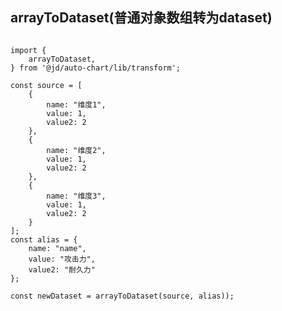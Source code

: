 
<Meta title="api/Transform/arrayToDataset" />

## arrayToDataset(普通对象数组转为dataset)
```tsx

import {
    arrayToDataset,
} from '@jd/auto-chart/lib/transform';

const source = [
    {
        name: "维度1",
        value: 1,
        value2: 2
    },
    {
        name: "维度2",
        value: 1,
        value2: 2
    },
    {
        name: "维度3",
        value: 1,
        value2: 2
    }
];
const alias = {
    name: "name",
    value: "攻击力",
    value2: "耐久力"
};

const newDataset = arrayToDataset(source, alias));

```

<Canvas>
    <Source language='js'
    code={jsBeautify.js(JSON.stringify(
        arrayToDataset([
            {
                name: "维度1",
                value: 1,
                value2: 2
            },
            {
                name: "维度2",
                value: 1,
                value2: 2
            },
            {
                name: "维度3",
                value: 1,
                value2: 2
            }
        ], {
            name: "name",
            value: "攻击力",
            value2: "耐久力"
        })
    ))} />
</Canvas>